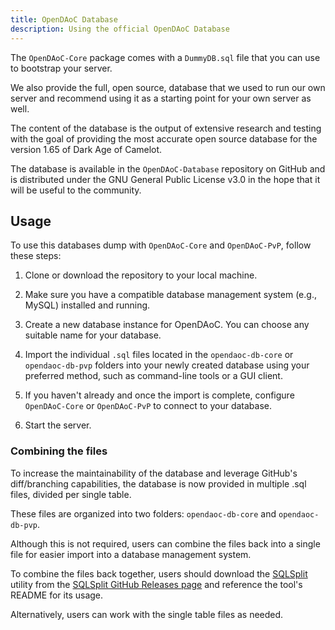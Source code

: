 ```yaml
---
title: OpenDAoC Database
description: Using the official OpenDAoC Database
---
```




The `OpenDAoC-Core` package comes with a `DummyDB.sql` file that you can use to bootstrap your server.

We also provide the full, open source, database that we used to run our own server and recommend using it as a starting point for your own server as well.

The content of the database is the output of extensive research and testing with the goal of providing the most accurate open source database for the version 1.65 of Dark Age of Camelot.

The database is available in the `OpenDAoC-Database` repository on GitHub and is distributed under the GNU General Public License v3.0 in the hope that it will be useful to the community.

<LinkCard
	title="OpenDAoC-Database on GitHub"
    description="The official OpenDAoC Database on GitHub"
	href="https://github.com/OpenDAoC/OpenDAoC-Database"
/>

## Usage

To use this databases dump with `OpenDAoC-Core` and `OpenDAoC-PvP`, follow these steps:

1.  Clone or download the repository to your local machine.
    
2.  Make sure you have a compatible database management system (e.g., MySQL) installed and running.
    
3.  Create a new database instance for OpenDAoC. You can choose any suitable name for your database.
    
4.  Import the individual `.sql` files located in the `opendaoc-db-core` or `opendaoc-db-pvp` folders into your newly created database using your preferred method, such as command-line tools or a GUI client.
    
5.  If you haven't already and once the import is complete, configure `OpenDAoC-Core` or `OpenDAoC-PvP` to connect to your database. 
    
6.  Start the server.


### Combining the files
To increase the maintainability of the database and leverage GitHub's diff/branching capabilities, the database is now provided in multiple .sql files, divided per single table.

These files are organized into two folders: `opendaoc-db-core` and `opendaoc-db-pvp`.

Although this is not required, users can combine the files back into a single file for easier import into a database management system.

To combine the files back together, users should download the [SQLSplit][1] utility from the [SQLSplit GitHub Releases page][2] and reference the tool's README for its usage.

Alternatively, users can work with the single table files as needed.

[1]: https://github.com/claitz/SQLSplit
[2]: https://github.com/claitz/SQLSplit/releases